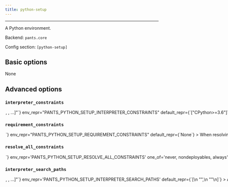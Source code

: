 ```yaml
---
title: python-setup
---
```



---

A Python environment.

Backend: <span className="color--primary">`pants.core`</span>

Config section: <span className="color--primary">`[python-setup]`</span>

<span className={styles.options}>

## Basic options

None

## Advanced options

### `interpreter_constraints`

<Option
  cli_repr={`--python-setup-interpreter-constraints="[<requirement>, <requirement>, ...]"`}
  env_repr="PANTS_PYTHON_SETUP_INTERPRETER_CONSTRAINTS"
  default_repr={`["CPython>=3.6"]`}
>
  Constrain the selected Python interpreter. Specify with requirement syntax,
  e.g. &#x27;CPython&gt;=2.7,&lt;3&#x27; (A CPython interpreter with version
  &gt;=2.7 AND version &lt;3)or &#x27;PyPy&#x27; (A pypy interpreter of any
  version). Multiple constraint strings will be ORed together. These constraints
  are used as the default value for the `compatibility` field of Python targets.
</Option>

### `requirement_constraints`

<Option
  cli_repr={`--python-setup-requirement-constraints=<file_option>`}
  env_repr="PANTS_PYTHON_SETUP_REQUIREMENT_CONSTRAINTS"
  default_repr={`None`}
>
  When resolving third-party requirements, use this constraints file to
  determine which versions to use. See
  https://pip.pypa.io/en/stable/user_guide/#constraints-files for more
  information on the format of constraint files and how constraints are applied
  in Pex and pip.
</Option>

### `resolve_all_constraints`

<Option
  cli_repr={`--python-setup-resolve-all-constraints=<ResolveAllConstraintsOption>`}
  env_repr='PANTS_PYTHON_SETUP_RESOLVE_ALL_CONSTRAINTS'
  one_of='never, nondeployables, always'
  default_repr={`nondeployables`}
>
If set, and the requirements of the code being operated on are a subset of the constraints file, then the entire constraints file will be used instead of the subset. If unset, or any requirement of the code being operated on is not in the constraints file, each subset will be independently resolved as needed, which is more correct - work is only invalidated if a requirement it actually depends on changes - but also a lot slower, due to the extra resolving.

- `never` will always use proper subsets, regardless of the goal being run.
- `nondeployables` will use proper subsets for `./pants package`, but otherwise attempt to use a single resolve.
- `always` will always attempt to use a single resolve.

Requires [python-setup].requirement_constraints to be set.

</Option>

### `interpreter_search_paths`

<Option
  cli_repr={`--python-setup-interpreter-search-paths="[<binary-paths>, <binary-paths>, ...]"`}
  env_repr='PANTS_PYTHON_SETUP_INTERPRETER_SEARCH_PATHS'
  default_repr={`[\n  "<PYENV>",\n  "<PATH>"\n]`}
>
A list of paths to search for Python interpreters that match your project&#x27;s interpreter constraints. You can specify absolute paths to interpreter binaries and/or to directories containing interpreter binaries. The order of entries does not matter. The following special strings are supported:

- &quot;&lt;PATH&gt;&quot;, the contents of the PATH env var
- &quot;&lt;PYENV&gt;&quot;, all Python versions under $(pyenv root)/versions
- &quot;&lt;PYENV_LOCAL&gt;&quot;, the Pyenv interpreter with the version in BUILD_ROOT/.python-version
- &quot;&lt;PEXRC&gt;&quot;, paths in the PEX_PYTHON_PATH variable in /etc/pexrc or ~/.pexrc
  </Option>

### `resolver_manylinux`

<Option
  cli_repr={`--python-setup-resolver-manylinux=<str>`}
  env_repr="PANTS_PYTHON_SETUP_RESOLVER_MANYLINUX"
  default_repr={`manylinux2014`}
>
  Whether to allow resolution of manylinux wheels when resolving requirements
  for foreign linux platforms. The value should be a manylinux platform upper
  bound, e.g.: &#x27;manylinux2010&#x27;, or else the string &#x27;no&#x27; to
  disallow.
</Option>

### `resolver_jobs`

<Option
  cli_repr={`--python-setup-resolver-jobs=<int>`}
  env_repr="PANTS_PYTHON_SETUP_RESOLVER_JOBS"
  default_repr={`32`}
>
  The maximum number of concurrent jobs to build wheels with. Because Pants can
  run multiple subprocesses in parallel, the maximum total parallelism will be
  `--process-execution-{(local, remote)}-parallelism x
  --python-setup-resolver-jobs`. Setting this option higher may result in better
  parallelism, but, if set too high, may result in starvation and Out of Memory
  errors.
</Option>

### `resolver_http_cache_ttl`

<Option
  cli_repr={`--python-setup-resolver-http-cache-ttl=<int>`}
  env_repr="PANTS_PYTHON_SETUP_RESOLVER_HTTP_CACHE_TTL"
  default_repr={`3600`}
>
  The maximum time (in seconds) for items in the HTTP cache. When the cache
  expires,the PEX resolver will make network requests to see if new versions of
  your requirements are available.
</Option>

## Deprecated options

### `platforms`

<Option
  cli_repr={`--python-setup-platforms="[<platform>, <platform>, ...]"`}
  env_repr="PANTS_PYTHON_SETUP_PLATFORMS"
  default_repr={`["current"]`}
  removal_version="2.1.0.dev0"
  removal_hint={
    "The option `--python-setup-platforms` does not do anything anymore. Instead, explicitly set the `platforms` field on each `pex_binary` target."
  }
>
  A list of platforms to be supported by this Python environment. Each
  platformis a string, as returned by pkg_resources.get_supported_platform().
</Option>

### `interpreter_cache_dir`

<Option
  cli_repr={`--python-setup-interpreter-cache-dir=<dir>`}
  env_repr="PANTS_PYTHON_SETUP_INTERPRETER_CACHE_DIR"
  default_repr={`None`}
  removal_version="2.1.0.dev0"
  removal_hint={
    "The option `--python-setup-interpreter-cache-dir` does not do anything anymore.Instead, use the global option `--named-caches-dir`."
  }
>
  The parent directory for the interpreter cache. If unspecified, a standard
  path under the workdir is used.
</Option>

### `resolver_cache_dir`

<Option
  cli_repr={`--python-setup-resolver-cache-dir=<dir>`}
  env_repr="PANTS_PYTHON_SETUP_RESOLVER_CACHE_DIR"
  default_repr={`None`}
  removal_version="2.1.0.dev0"
  removal_hint={
    "The option `--python-setup-resolver-cache-dir` does not do anything anymore. Instead, use the global option `--named-caches-dir`."
  }
>
  The parent directory for the requirement resolver cache. If unspecified, a
  standard path under the workdir is used.
</Option>

### `resolver_allow_prereleases`

<Option
  cli_repr={`--[no-]python-setup-resolver-allow-prereleases`}
  env_repr="PANTS_PYTHON_SETUP_RESOLVER_ALLOW_PRERELEASES"
  default_repr={`None`}
  removal_version="2.1.0.dev0"
  removal_hint={
    "The option `--python-setup-resolver-allow-prereleases` does not no anything. To use a pre-release, explicitly use that pre-release version in your requirement string, e.g. `my_dist==99.0.dev0`."
  }
>
  Whether to include pre-releases when resolving requirements.
</Option>

</span>
